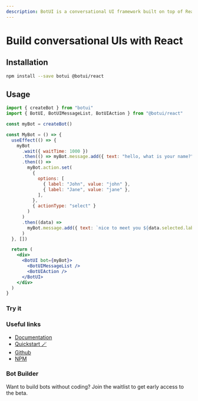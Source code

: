 ```yaml
---
description: BotUI is a conversational UI framework built on top of React. You can use it to built bots and other similar UIs. It's free and open-source.
---
```



# Build conversational UIs with React

## Installation

```bash copy
npm install --save botui @botui/react
```

## Usage

```js copy
import { createBot } from "botui"
import { BotUI, BotUIMessageList, BotUIAction } from "@botui/react"

const myBot = createBot()
```

```jsx copy
const MyBot = () => {
  useEffect(() => {
    myBot
      .wait({ waitTime: 1000 })
      .then(() => myBot.message.add({ text: "hello, what is your name?" }))
      .then(() =>
        myBot.action.set(
          {
            options: [
              { label: "John", value: "john" },
              { label: "Jane", value: "jane" },
            ],
          },
          { actionType: "select" }
        )
      )
      .then((data) =>
        myBot.message.add({ text: `nice to meet you ${data.selected.label}` })
      )
  }, [])

  return (
    <div>
      <BotUI bot={myBot}>
        <BotUIMessageList />
        <BotUIAction />
      </BotUI>
    </div>
  )
}
```

### Try it

<Demo />

### Useful links

- [Documentation](/docs)
- [Quickstart 🪄](https://github.com/botui/react-quickstart)
- [Github](https://github.com/botui/botui)
- [NPM](https://www.npmjs.com/package/botui)

### Bot Builder

Want to build bots without coding? Join the waitlist to get early access to the beta.

<div className='p-2 mt-4'>
  <AuthBtn />
</div>
